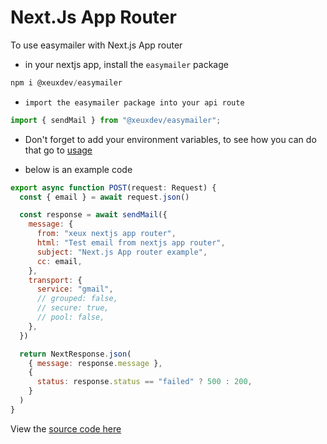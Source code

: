 # Next.Js App Router

To use easymailer with Next.js App router

-  in your nextjs app, install the `easymailer` package

```js npm2yarn copy
npm i @xeuxdev/easymailer
```

-  `import the easymailer package into your api route`

```js filename="api/email/route.js/ts" copy
import { sendMail } from "@xeuxdev/easymailer";
```

-  Don't forget to add your environment variables, to see how you can do that go to [usage](/configuration)

-  below is an example code

```js
export async function POST(request: Request) {
  const { email } = await request.json()

  const response = await sendMail({
    message: {
      from: "xeux nextjs app router",
      html: "Test email from nextjs app router",
      subject: "Next.js App router example",
      cc: email,
    },
    transport: {
      service: "gmail",
      // grouped: false,
      // secure: true,
      // pool: false,
    },
  })

  return NextResponse.json(
    { message: response.message },
    {
      status: response.status == "failed" ? 500 : 200,
    }
  )
}
```

View the [source code here](https://github.com/xeuxdev/easy-mailer/tree/main/apps/examples/nextjs-app-router)
